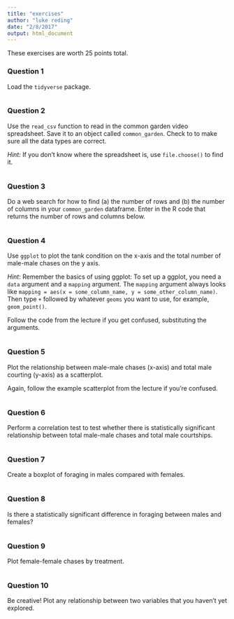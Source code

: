 ```yaml
---
title: "exercises"
author: "luke reding"
date: "2/8/2017"
output: html_document
---
```


These exercises are worth 25 points total.


### Question 1

Load the `tidyverse` package.

```r



```


### Question 2

Use the `read_csv` function to read in the common garden video spreadsheet. Save it to an object called `common_garden`. Check to to make sure all the data types are correct.

_Hint:_ If you don't know where the spreadsheet is, use `file.choose()` to find it.

```r



```



### Question 3

Do a web search for how to find (a) the number of rows and (b) the number of columns in your `common_garden` dataframe. Enter in the R code that returns the number of rows and columns below.


```r



```


### Question 4

Use `ggplot` to plot the tank condition on the x-axis and the total number of male-male chases on the y axis.

_Hint_: Remember the basics of using ggplot: To set up a ggplot, you need a `data` argument and a `mapping` argument. The `mapping` argument always looks like `mapping = aes(x = some_column_name, y = some_other_column_name)`. Then type `+` followed by whatever `geoms` you want to use, for example, `geom_point()`. 

Follow the code from the lecture if you get confused, substituting the arguments.

```r



```



### Question 5

Plot the relationship between male-male chases (x-axis) and total male courting (y-axis) as a scatterplot.

Again, follow the example scatterplot from the lecture if you're confused.

```r



```


### Question 6

Perform a correlation test to test whether there is statistically significant relationship between total male-male chases and total male courtships.

```r


```


### Question 7

Create a boxplot of foraging in males compared with females.

```r


```


### Question 8

Is there a statistically significant difference in foraging between males and females?

```r


```


### Question 9

Plot female-female chases by treatment.

```r


```


### Question 10

Be creative! Plot any relationship between two variables that you haven't yet explored.

```r


```






